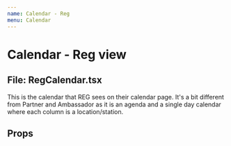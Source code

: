 ```yaml
---
name: Calendar - Reg
menu: Calendar
---
```



# Calendar - Reg view
## File: RegCalendar.tsx

This is the calendar that REG sees on their calendar page. It's a bit different from Partner and Ambassador as it is an agenda and a single day calendar where each column is a location/station.

## Props

<Props of={RegCalendar} />
